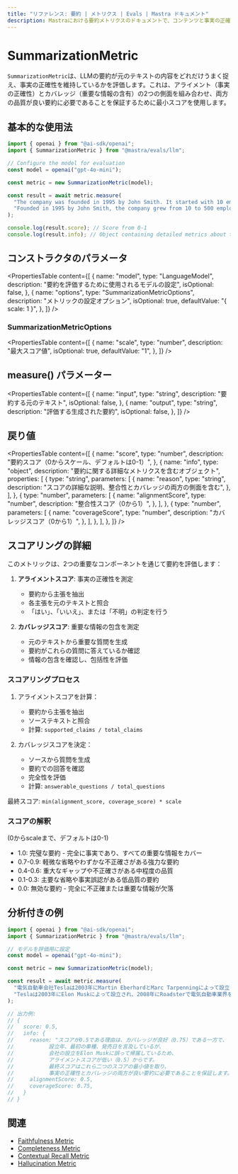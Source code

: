 ```yaml
---
title: "リファレンス: 要約 | メトリクス | Evals | Mastra ドキュメント"
description: Mastraにおける要約メトリクスのドキュメントで、コンテンツと事実の正確性に関するLLM生成要約の品質を評価します。
---
```


# SummarizationMetric

`SummarizationMetric`は、LLMの要約が元のテキストの内容をどれだけうまく捉え、事実の正確性を維持しているかを評価します。これは、アライメント（事実の正確性）とカバレッジ（重要な情報の含有）の2つの側面を組み合わせ、両方の品質が良い要約に必要であることを保証するために最小スコアを使用します。

## 基本的な使用法

```typescript
import { openai } from "@ai-sdk/openai";
import { SummarizationMetric } from "@mastra/evals/llm";

// Configure the model for evaluation
const model = openai("gpt-4o-mini");

const metric = new SummarizationMetric(model);

const result = await metric.measure(
  "The company was founded in 1995 by John Smith. It started with 10 employees and grew to 500 by 2020. The company is based in Seattle.",
  "Founded in 1995 by John Smith, the company grew from 10 to 500 employees by 2020.",
);

console.log(result.score); // Score from 0-1
console.log(result.info); // Object containing detailed metrics about the summary
```

## コンストラクタのパラメータ

<PropertiesTable
  content={[
    {
      name: "model",
      type: "LanguageModel",
      description: "要約を評価するために使用されるモデルの設定",
      isOptional: false,
    },
    {
      name: "options",
      type: "SummarizationMetricOptions",
      description: "メトリックの設定オプション",
      isOptional: true,
      defaultValue: "{ scale: 1 }",
    },
  ]}
/>

### SummarizationMetricOptions

<PropertiesTable
  content={[
    {
      name: "scale",
      type: "number",
      description: "最大スコア値",
      isOptional: true,
      defaultValue: "1",
    },
  ]}
/>

## measure() パラメーター

<PropertiesTable
  content={[
    {
      name: "input",
      type: "string",
      description: "要約する元のテキスト",
      isOptional: false,
    },
    {
      name: "output",
      type: "string",
      description: "評価する生成された要約",
      isOptional: false,
    },
  ]}
/>

## 戻り値

<PropertiesTable
  content={[
    {
      name: "score",
      type: "number",
      description: "要約スコア（0からスケール、デフォルトは0-1）",
    },
    {
      name: "info",
      type: "object",
      description: "要約に関する詳細なメトリクスを含むオブジェクト",
      properties: [
        {
          type: "string",
          parameters: [
            {
              name: "reason",
              type: "string",
              description:
                "スコアの詳細な説明、整合性とカバレッジの両方の側面を含む",
            },
          ],
        },
        {
          type: "number",
          parameters: [
            {
              name: "alignmentScore",
              type: "number",
              description: "整合性スコア（0から1）",
            },
          ],
        },
        {
          type: "number",
          parameters: [
            {
              name: "coverageScore",
              type: "number",
              description: "カバレッジスコア（0から1）",
            },
          ],
        },
      ],
    },
  ]}
/>

## スコアリングの詳細

このメトリックは、2つの重要なコンポーネントを通じて要約を評価します：
1. **アライメントスコア**: 事実の正確性を測定
   - 要約から主張を抽出
   - 各主張を元のテキストと照合
   - 「はい」、「いいえ」、または「不明」の判定を行う

2. **カバレッジスコア**: 重要な情報の包含を測定
   - 元のテキストから重要な質問を生成
   - 要約がこれらの質問に答えているか確認
   - 情報の包含を確認し、包括性を評価

### スコアリングプロセス

1. アライメントスコアを計算：
   - 要約から主張を抽出
   - ソーステキストと照合
   - 計算: `supported_claims / total_claims`

2. カバレッジスコアを決定：
   - ソースから質問を生成
   - 要約での回答を確認
   - 完全性を評価
   - 計算: `answerable_questions / total_questions`

最終スコア: `min(alignment_score, coverage_score) * scale`

### スコアの解釈
(0からscaleまで、デフォルトは0-1)
- 1.0: 完璧な要約 - 完全に事実であり、すべての重要な情報をカバー
- 0.7-0.9: 軽微な省略やわずかな不正確さがある強力な要約
- 0.4-0.6: 重大なギャップや不正確さがある中程度の品質
- 0.1-0.3: 主要な省略や事実誤認がある低品質の要約
- 0.0: 無効な要約 - 完全に不正確または重要な情報が欠落

## 分析付きの例

```typescript
import { openai } from "@ai-sdk/openai";
import { SummarizationMetric } from "@mastra/evals/llm";

// モデルを評価用に設定
const model = openai("gpt-4o-mini");

const metric = new SummarizationMetric(model);

const result = await metric.measure(
  "電気自動車会社Teslaは2003年にMartin EberhardとMarc Tarpenningによって設立されました。Elon Muskは2004年に最大の投資家として参加し、2008年にCEOになりました。会社の最初の車であるRoadsterは2008年に発売されました。",
  "Teslaは2003年にElon Muskによって設立され、2008年にRoadsterで電気自動車業界を革新しました。",
);

// 出力例:
// {
//   score: 0.5,
//   info: {
//     reason: "スコアが0.5である理由は、カバレッジが良好（0.75）である一方で、
//           設立年、最初の車種、発売日を言及しているが、
//           会社の設立をElon Muskに誤って帰属しているため、
//           アライメントスコアが低い（0.5）からです。
//           最終スコアはこれら二つのスコアの最小値を取り、
//           事実の正確性とカバレッジの両方が良い要約に必要であることを保証します。"
//     alignmentScore: 0.5,
//     coverageScore: 0.75,
//   }
// }
```

## 関連

- [Faithfulness Metric](./faithfulness)
- [Completeness Metric](./completeness)
- [Contextual Recall Metric](./contextual-recall)
- [Hallucination Metric](./hallucination)

